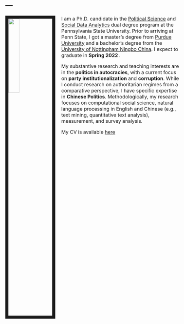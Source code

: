 ---
---
<style type="text/css">

body, td {
   font-size: 16px;
}
code.r{
  font-size: 12px;
}
pre {
  font-size: 12px
}
</style>

<link rel="stylesheet" href="styles.css" type="text/css">

<img src="IMG_1702.jpg" style="width:25%; border:10px solid; margin-right: 20px" align="left">

I am a Ph.D. candidate in the [Political Science](https://polisci.la.psu.edu/) and [Social Data Analytics](https://soda.la.psu.edu/) dual degree program at the Pennsylvania State University. Prior to arriving at Penn State, I got a master's degree from [Purdue University](https://cla.purdue.edu/academic/polsci/) and a bachelor's degree from the [University of Nottingham Ningbo China](https://www.nottingham.edu.cn/en/internationalstudies/home.aspx). I expect to graduate in <b> Spring 2022 </b>.

My substantive research and teaching interests are in the <b>politics in autocracies</b>, with a current focus on <b>party institutionalization</b> and <b>corruption</b>. While I conduct research on authoritarian regimes from a comparative perspective, I have specific expertise in <b>Chinese Politics</b>. Methodologically, my research focuses on computational social science, natural language processing in English and Chinese (e.g., text mining, quantitative text analysis), measurement, and survey analysis. 

My CV is available [here](CV_Pang.pdf)
